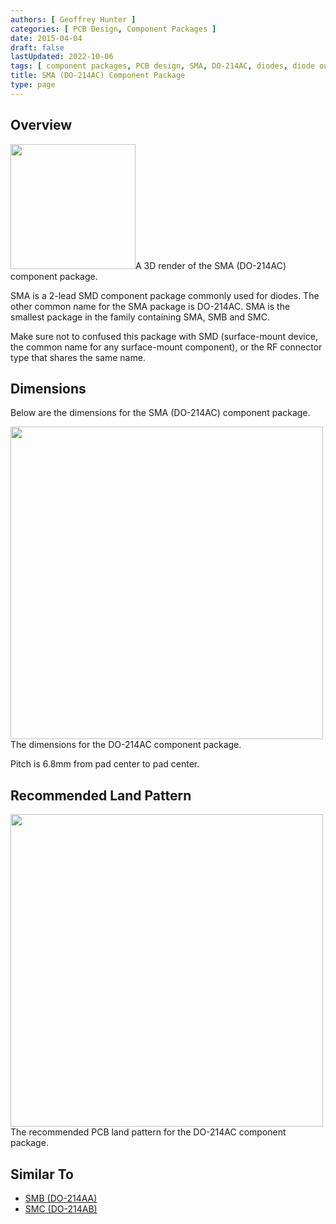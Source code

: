 ```yaml
---
authors: [ Geoffrey Hunter ]
categories: [ PCB Design, Component Packages ]
date: 2015-04-04
draft: false
lastUpdated: 2022-10-06
tags: [ component packages, PCB design, SMA, DO-214AC, diodes, diode outline, land pattern ]
title: SMA (DO-214AC) Component Package
type: page
---
```



## Overview


<Image src={sma_do_214ac_component_package_3d_render} width="200px">A 3D render of the SMA (DO-214AC) component package.</Image>

SMA is a 2-lead SMD component package commonly used for diodes. The other common name for the SMA package is DO-214AC. SMA is the smallest package in the family containing SMA, SMB and SMC.

Make sure not to confused this package with SMD (surface-mount device, the common name for any surface-mount component), or the RF connector type that shares the same name.

## Dimensions

Below are the dimensions for the SMA (DO-214AC) component package.


<Image src={package_do_214ac_2d_dimensions} width="500px">The dimensions for the DO-214AC component package.</Image>

Pitch is 6.8mm from pad center to pad center.

## Recommended Land Pattern


<Image src={package_do_214ac_recommended_land_pattern} width="500px">The recommended PCB land pattern for the DO-214AC component package.</Image>

## Similar To

* [SMB (DO-214AA)](/pcb-design/component-packages/smb-do-214aa-component-package/)
* [SMC (DO-214AB)](/pcb-design/component-packages/smc-do-214ab-component-package/)